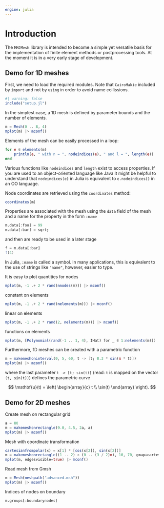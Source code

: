 ```yaml
---
engine: julia
---
```


# Introduction 

The `MMJMesh` library is intended to become a simple yet versatile basis for the implementation of finite element methods or postprocessing tools. At the moment it is in a very early stage of development.

## Demo for 1D meshes

First, we need to load the required modules. Note that `CairoMakie` included by `import` and not by `using` in order to avoid name collissions.

```julia
#| warning: false
include("setup.jl")
```

In the simplest case, a 1D mesh is defined by parameter bounds and the number of elements. 

```julia
m = Mesh(0 .. 8, 4)
mplot(m) |> mconf()
```

Elements of the mesh can be easily processed in a loop:

```julia
for e ∈ elements(m)
    println(e, " with n = ", nodeindices(e), " and l = ", length(e))
end
```

Various functions like `nodeindices` and `length` exist to access properties. If you are used to an object-oriented language like Java it might be helpful to understand that `nodeindices(e)` in Julia is equivalent to `e.nodeindices()` in an OO language.

Node coordinates are retrieved using the `coordinates` method:

```julia
coordinates(m)
```

Properties are associated with the mesh using the `data` field of the mesh and a name for the property in the form `:name`

```julia
m.data[:foo] = 99
m.data[:bar] = sqrt;
```

and then are ready to be used in a later stage

```julia
f = m.data[:bar]
f(4)
```

In Julia, `:name` is called a symbol. In many applications, this is equivalent to the use of strings like `"name"`, however, easier to type.

It is easy to plot quantities for nodes

```julia
mplot(m, -1 .+ 2 * rand(nnodes(m))) |> mconf()
```

constant on elements

```julia
mplot(m, -1 .+ 2 * rand(nelements(m))) |> mconf()
```

linear on elements

```julia
mplot(m, -1 .+ 2 * rand(2, nelements(m))) |> mconf()
```

functions on elements

```julia
mplot(m, [Polynomial(rand(-1 .. 1, 4), IHat) for _ ∈ 1:nelements(m)]) |> mconf()
```

Furthermore, 1D meshes can be created with a parametric function

```julia
m = makemeshoninterval(0, 5, 60, t -> [t; 0.3 * sin(π * t)])
mplot(m) |> mconf()
```

where the last parameter `t -> [t; sin(t)]` (read: `t` is mapped on the vector `(t, sin(t))`) defines the parametric curve

$$
    \mathbf{u}(t) =
    \left(
    \begin{array}{c}
        t
        \\ 
        \sin(t)
    \end{array}
    \right).
$$

## Demo for 2D meshes

Create mesh on rectangular grid

```julia
a = 80
m = makemeshonrectangle(9.0, 4.5, 2a, a)
mplot(m) |> mconf()
```

Mesh with coordinate transformation

```julia
cartesianfrompolar(x) = x[1] * [cos(x[2]), sin(x[2])]
m = makemeshonrectangle((1 .. 2) × (0 .. (3 / 2)π), 10, 70, gmap=cartesianfrompolar)
mplot(m, edgesvisible=true) |> mconf()
```

Read mesh from Gmsh

```julia
m = Mesh(meshpath("advanced.msh"))
mplot(m) |> mconf()
```

Indices of nodes on boundary
```julia
m.groups[:boundarynodes]
```

